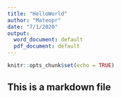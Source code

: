 ---
title: "HelloWorld"
author: "Mateopr"
date: "7/1/2020"
output:
  word_document: default
  pdf_document: default
---

```{r setup, include=FALSE}
knitr::opts_chunk$set(echo = TRUE)
```

## This is a markdown file 
